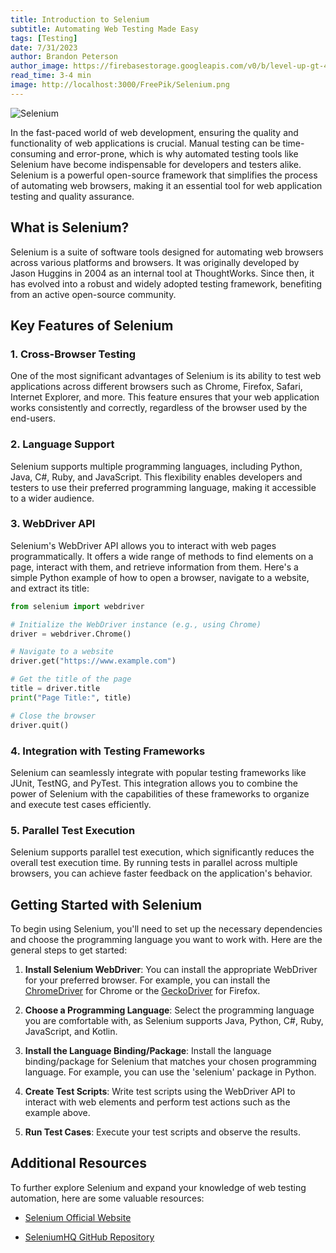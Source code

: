 ```yaml
---
title: Introduction to Selenium
subtitle: Automating Web Testing Made Easy
tags: [Testing]
date: 7/31/2023
author: Brandon Peterson
author_image: https://firebasestorage.googleapis.com/v0/b/level-up-gt-479b6.appspot.com/o/Brandon.webp?alt=media&token=f7cd367f-40c0-4237-87f2-b8ec11dcf411
read_time: 3-4 min
image: http://localhost:3000/FreePik/Selenium.png
---
```


![Selenium](http://localhost:3000/FreePik/Selenium.png)

In the fast-paced world of web development, ensuring the quality and functionality of web applications is crucial. Manual testing can be time-consuming and error-prone, which is why automated testing tools like Selenium have become indispensable for developers and testers alike. Selenium is a powerful open-source framework that simplifies the process of automating web browsers, making it an essential tool for web application testing and quality assurance.

## What is Selenium?

Selenium is a suite of software tools designed for automating web browsers across various platforms and browsers. It was originally developed by Jason Huggins in 2004 as an internal tool at ThoughtWorks. Since then, it has evolved into a robust and widely adopted testing framework, benefiting from an active open-source community.

## Key Features of Selenium

### 1. Cross-Browser Testing

One of the most significant advantages of Selenium is its ability to test web applications across different browsers such as Chrome, Firefox, Safari, Internet Explorer, and more. This feature ensures that your web application works consistently and correctly, regardless of the browser used by the end-users.

### 2. Language Support

Selenium supports multiple programming languages, including Python, Java, C#, Ruby, and JavaScript. This flexibility enables developers and testers to use their preferred programming language, making it accessible to a wider audience.

### 3. WebDriver API

Selenium's WebDriver API allows you to interact with web pages programmatically. It offers a wide range of methods to find elements on a page, interact with them, and retrieve information from them. Here's a simple Python example of how to open a browser, navigate to a website, and extract its title:

```python
from selenium import webdriver

# Initialize the WebDriver instance (e.g., using Chrome)
driver = webdriver.Chrome()

# Navigate to a website
driver.get("https://www.example.com")

# Get the title of the page
title = driver.title
print("Page Title:", title)

# Close the browser
driver.quit()
```

### 4. Integration with Testing Frameworks

Selenium can seamlessly integrate with popular testing frameworks like JUnit, TestNG, and PyTest. This integration allows you to combine the power of Selenium with the capabilities of these frameworks to organize and execute test cases efficiently.

### 5. Parallel Test Execution

Selenium supports parallel test execution, which significantly reduces the overall test execution time. By running tests in parallel across multiple browsers, you can achieve faster feedback on the application's behavior.

## Getting Started with Selenium

To begin using Selenium, you'll need to set up the necessary dependencies and choose the programming language you want to work with. Here are the general steps to get started:

1. **Install Selenium WebDriver**: You can install the appropriate WebDriver for your preferred browser. For example, you can install the [ChromeDriver](https://sites.google.com/chromium.org/driver/downloads?authuser=0) for Chrome or the [GeckoDriver](https://github.com/mozilla/geckodriver/releases) for Firefox.

2. **Choose a Programming Language**: Select the programming language you are comfortable with, as Selenium supports Java, Python, C#, Ruby, JavaScript, and Kotlin.

3. **Install the Language Binding/Package**: Install the language binding/package for Selenium that matches your chosen programming language. For example, you can use the 'selenium' package in Python.

4. **Create Test Scripts**: Write test scripts using the WebDriver API to interact with web elements and perform test actions such as the example above.

5. **Run Test Cases**: Execute your test scripts and observe the results.

## Additional Resources

To further explore Selenium and expand your knowledge of web testing automation, here are some valuable resources:

- [Selenium Official Website](https://www.selenium.dev/)

- [SeleniumHQ GitHub Repository](https://github.com/SeleniumHQ/selenium)
